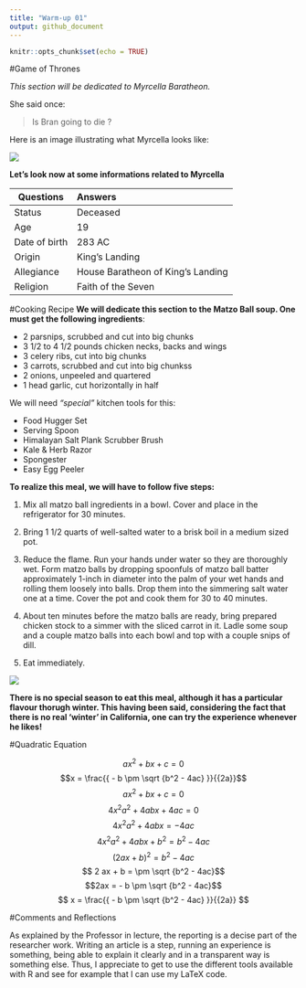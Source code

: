 ```yaml
---
title: "Warm-up 01"
output: github_document
---
```


```r
knitr::opts_chunk$set(echo = TRUE)
```

#Game of Thrones


*This section will be dedicated to Myrcella Baratheon.*

She said once:

> Is Bran going to die ?

Here is an image illustrating what Myrcella looks like:


![](https://vignette.wikia.nocookie.net/game-of-thrones-le-trone-de-fer/images/e/e5/Myrcella_Baratheon.jpg/revision/latest?cb=20150820170028&path-prefix=fr)


**Let's look now at some informations related to Myrcella**

| Questions   |      Answers      |
|----------|:------------- |
| Status |  Deceased |
| Age |    19   |
| Date of birth | 283 AC |   
| Origin | King's Landing |
| Allegiance |    House Baratheon of King's Landing   |
| Religion | Faith of the Seven | 



#Cooking Recipe
**We will dedicate this section to the Matzo Ball soup. One must get the following ingredients**:

* 2 parsnips, scrubbed and cut into big chunks
- 3 1/2 to 4 1/2 pounds chicken necks, backs and wings
+ 3 celery ribs, cut into big chunks
* 3 carrots, scrubbed and cut into big chunkss
- 2 onions, unpeeled and quartered
+ 1 head garlic, cut horizontally in half

We will need *"special"* kitchen tools for this:

* Food Hugger Set
- Serving Spoon
+ Himalayan Salt Plank Scrubber Brush
* Kale & Herb Razor
- Spongester 
+ Easy Egg Peeler

**To realize this meal, we will have to follow five steps:**

1. Mix all matzo ball ingredients in a bowl. Cover and place in the refrigerator for 30 minutes.

2. Bring 1 1/2 quarts of well-salted water to a brisk boil in a medium sized pot.

3. Reduce the flame. Run your hands under water so they are thoroughly wet. Form matzo balls by dropping spoonfuls of matzo ball batter approximately 1-inch in diameter into the palm of your wet hands and rolling them loosely into balls. Drop them into the simmering salt water one at a time. Cover the pot and cook them for 30 to 40 minutes.

4. About ten minutes before the matzo balls are ready, bring prepared chicken stock to a simmer with the sliced carrot in it. Ladle some soup and a couple matzo balls into each bowl and top with a couple snips of dill. 

5. Eat immediately.

![](https://food.fnr.sndimg.com/content/dam/images/food/fullset/2016/3/7/1/FNM_040116-Matzo-Ball-Soup-Recipe_s4x3.jpg.rend.hgtvcom.616.462.suffix/1457565482010.jpeg)

**There is no special season to eat this meal, although it has a particular flavour thorugh winter. This having been said, considering the fact that there is no real 'winter' in California, one can try the experience whenever he likes!**

#Quadratic Equation

$$ax^2 + bx+c=0$$
$$x = \frac{{ - b \pm \sqrt {b^2 - 4ac} }}{{2a}}$$
$$ax^2 + bx + c=0$$
$$4x^2a^2 + 4abx + 4ac = 0$$
$$4x^2a^2 + 4abx = -4ac$$
$$ 4x^2a^2 + 4abx + b^2 = b^2 - 4ac$$
$$(2ax+b)^2 = b^2 - 4ac $$
$$ 2 ax + b = \pm \sqrt {b^2 - 4ac}$$
$$2ax = - b \pm \sqrt {b^2 - 4ac}$$
$$ x = \frac{{ - b \pm \sqrt {b^2 - 4ac} }}{{2a}} $$

#Comments and Reflections

As explained by the Professor in lecture, the reporting is a decise part of the researcher work. Writing an article is a step, running an experience is something, being able to explain it clearly and in a transparent way is something else. Thus, I appreciate to get to use the different tools available with R and see for example that I can use my LaTeX code.


